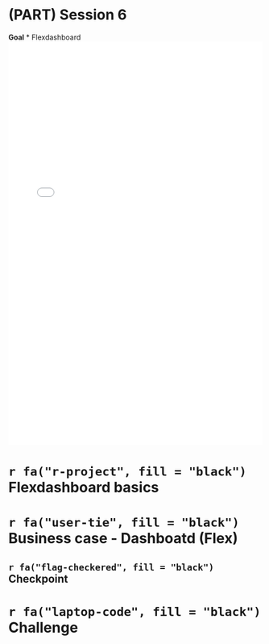 # (PART) Session 6 {-}

**Goal**
* Flexdashboard
<iframe src="sales_dashboard_flex.html" width="100%" height="800" id="igraph" scrolling="no" seamless="seamless" frameBorder="0"></iframe>

#  `r fa("r-project", fill = "black")` Flexdashboard basics {#session_01_06}

#  `r fa("user-tie", fill = "black")` Business case - Dashboatd (Flex)
##  `r fa("flag-checkered", fill = "black")` Checkpoint
#  `r fa("laptop-code", fill = "black")` Challenge

